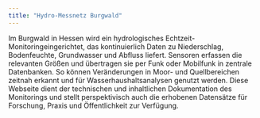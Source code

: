 ```yaml
---
title: "Hydro-Messnetz Burgwald"
---
```


Im Burgwald in Hessen wird ein hydrologisches Echtzeit-Monitoringeingerichtet, das kontinuierlich Daten zu Niederschlag, Bodenfeuchte, Grundwasser und Abfluss liefert. Sensoren erfassen die relevanten Größen und übertragen sie per Funk oder Mobilfunk in zentrale Datenbanken. So können Veränderungen in Moor- und Quellbereichen zeitnah erkannt und für Wasserhaushaltsanalysen genutzt werden.
Diese Webseite dient der technischen und inhaltlichen Dokumentation des Monitorings und stellt perspektivisch auch die erhobenen Datensätze für Forschung, Praxis und Öffentlichkeit zur Verfügung.


